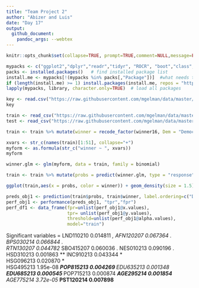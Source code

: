 ```yaml
---
title: "Team Project 2" 
author: "Abizer and Luis"
date: "Day 17"
output: 
  github_document:
    pandoc_args: --webtex
---
```


```r
knitr::opts_chunk$set(collapse=TRUE, prompt=TRUE,comment=NULL,message=FALSE, include=TRUE, fig.width = 9, fig.height = 4)
```

```r
mypacks <- c("ggplot2","dplyr","readr","tidyr", "ROCR", "boot","class","randomForest","e1071", "stringr","partykit","rpart")  # what packages are needed?
packs <- installed.packages()   # find installed package list
install.me <- mypacks[!(mypacks %in% packs[,"Package"])]  #what needs to be installed?
if (length(install.me) >= 1) install.packages(install.me, repos = "http://cran.us.r-project.org")   # install (if needed)
lapply(mypacks, library, character.only=TRUE)  # load all packages
```

```r
key <- read.csv("https://raw.githubusercontent.com/mgelman/data/master/county_facts_dictionary.csv")
key
```

```r
train <- read_csv("https://raw.githubusercontent.com/mgelman/data/master/train.csv")
test <- read_csv("https://raw.githubusercontent.com/mgelman/data/master/test_No_Y.csv")
```


```r
train <- train %>% mutate(winner = recode_factor(winner16, Dem = "Democrat", Rep = "Republican"))
```

```r
xvars <- str_c(names(train)[1:51], collapse="+")
myform <- as.formula(str_c("winner ~ ", xvars))
myform
```

```r
winner.glm <- glm(myform, data = train, family = binomial)

train <- train %>% mutate(probs = predict(winner.glm, type = "response"),prediction = ifelse(probs >= 0.5,"Republican","Democrat"))

ggplot(train,aes(x = probs, color = winner)) + geom_density(size = 1.5) + ggtitle("Forecasted Winner Probabilities ")


```



```r
preds_obj1 <- prediction(train$probs, train$winner, label.ordering=c("Democrat","Republican"))
perf_obj1 <- performance(preds_obj1, "tpr","fpr")
perf_df1 <- data_frame(fpr=unlist(perf_obj1@x.values),
                       tpr= unlist(perf_obj1@y.values),
                       threshold=unlist(perf_obj1@alpha.values), 
                       model="train")
```



Significant variables = LND110210   0.014811 *, 
AFN120207   0.067364 .  
BPS030214   0.066844 .  
RTN130207   0.044782 * 
SBO415207   0.060036 . 
NES010213   0.090196 .
HSD310213   0.001863 ** 
INC910213   0.043344 *  
HSG096213   0.020870 *  
HSG495213   1.95e-08 ***
POP815213   0.004269 ** 
EDU635213   0.001348 ** 
EDU685213   0.000545 ***
POP715213   0.000874 ***
AGE295214   0.001854 ** 
AGE775214   3.72e-05 ***
PST120214   0.007898 ** 